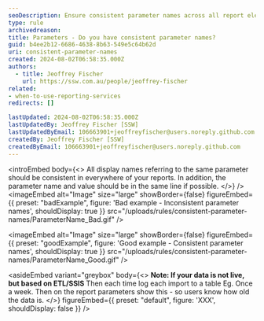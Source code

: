 ```yaml
---
seoDescription: Ensure consistent parameter names across all report elements for clarity and functionality.
type: rule
archivedreason:
title: Parameters - Do you have consistent parameter names?
guid: b4ee2b12-6686-4638-8b63-549e5c64b62d
uri: consistent-parameter-names
created: 2024-08-02T06:58:35.000Z
authors:
  - title: Jeoffrey Fischer
    url: https://ssw.com.au/people/jeoffrey-fischer
related:
- when-to-use-reporting-services
redirects: []

lastUpdated: 2024-08-02T06:58:35.000Z
lastUpdatedBy: Jeoffrey Fischer [SSW]
lastUpdatedByEmail: 106663901+jeoffreyfischer@users.noreply.github.com
createdBy: Jeoffrey Fischer [SSW]
createdByEmail: 106663901+jeoffreyfischer@users.noreply.github.com
---
```


<introEmbed
  body={<>
All display names referring to the same parameter should be consistent in everywhere of your reports. In addition, the parameter name and value should be in the same line if possible.
  </>}
/>
<imageEmbed
  alt="Image"
  size="large"
  showBorder={false}
  figureEmbed={{
    preset: "badExample",
    figure: 'Bad example - Inconsistent parameter names',
    shouldDisplay: true
  }}
  src="/uploads/rules/consistent-parameter-names/ParameterName_Bad.gif"
/>

<imageEmbed
  alt="Image"
  size="large"
  showBorder={false}
  figureEmbed={{
    preset: "goodExample",
    figure: 'Good example - Consistent parameter names',
    shouldDisplay: true
  }}
  src="/uploads/rules/consistent-parameter-names/ParameterName_Good.gif"
/>

<asideEmbed
  variant="greybox"
  body={<>
    **Note: If your data is not live, but based on ETL/SSIS**
Then each time log each import to a table Eg. Once a week. Then on the report parameters show this - so users know how old the data is.
  </>}
  figureEmbed={{
    preset: "default",
    figure: 'XXX',
    shouldDisplay: false
  }}
/>
